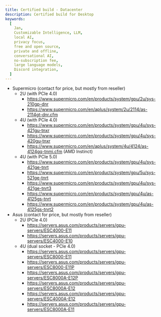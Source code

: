 ```yaml
---
title: Certified build - Datacenter
description: Certified build for Desktop
keywords:
  [
    Jan,
    Customizable Intelligence, LLM,
    local AI,
    privacy focus,
    free and open source,
    private and offline,
    conversational AI,
    no-subscription fee,
    large language models,
    Discord integration,
  ]
---
```



- Supermicro (contact for price, but mostly from reseller)
    - 2U (with PCIe 4.0)
        - https://www.supermicro.com/en/products/system/gpu/2u/sys-210gp-dnr
        - https://www.supermicro.com/en/aplus/system/2u/2114/as-2114gt-dnr.cfm
    - 4U (with PCIe 4.0)
        - https://www.supermicro.com/en/products/system/gpu/4u/sys-421gu-tnxr
        - https://www.supermicro.com/en/products/system/gpu/4u/sys-420gu-tnxr
        - https://www.supermicro.com/en/aplus/system/4u/4124/as-4124gq-tnmi.cfm (AMD Instinct)
    - 4U (with PCIe 5.0)
        - https://www.supermicro.com/en/products/system/gpu/4u/sys-421ge-tnrt
        - https://www.supermicro.com/en/products/system/gpu/5u/sys-521ge-tnrt
        - https://www.supermicro.com/en/products/system/gpu/4u/sys-421ge-tnrt3
        - https://www.supermicro.com/en/products/system/gpu/4u/as-4125gs-tnrt
        - https://www.supermicro.com/en/products/system/gpu/4u/as-4125gs-tnrt2
- Asus (contact for price, but mostly from reseller)
    - 2U (PCIe 4.0)
        - https://servers.asus.com/products/servers/gpu-servers/ESC4000-E11
        - https://servers.asus.com/products/servers/gpu-servers/ESC4000-E10
    - 4U (dual socket - PCIe 4.0)
        - https://servers.asus.com/products/servers/gpu-servers/ESC8000-E11
        - https://servers.asus.com/products/servers/gpu-servers/ESC8000-E11P
        - https://servers.asus.com/products/servers/gpu-servers/ESC8000A-E12P
        - https://servers.asus.com/products/servers/gpu-servers/ESC8000A-E12
        - https://servers.asus.com/products/servers/gpu-servers/ESC4000A-E12
        - https://servers.asus.com/products/servers/gpu-servers/ESC8000A-E11